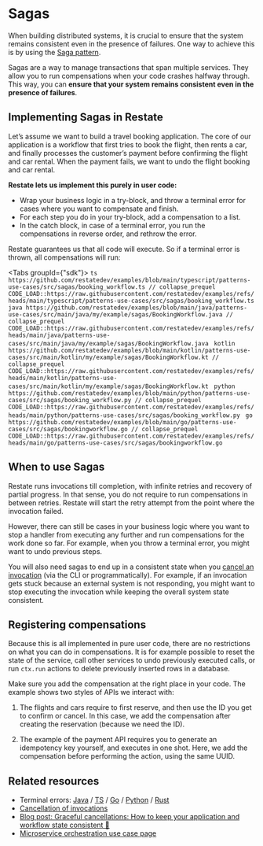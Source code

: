 
# Sagas

When building distributed systems, it is crucial to ensure that the system remains consistent even in the presence of failures.
One way to achieve this is by using the [Saga pattern](https://learn.microsoft.com/en-us/azure/architecture/reference-architectures/saga/saga).

Sagas are a way to manage transactions that span multiple services.
They allow you to run compensations when your code crashes halfway through.
This way, you can **ensure that your system remains consistent even in the presence of failures**.


## Implementing Sagas in Restate

Let’s assume we want to build a travel booking application.
The core of our application is a workflow that first tries to book the flight, then rents a car, and finally processes the customer’s payment before confirming the flight and car rental.
When the payment fails, we want to undo the flight booking and car rental.

**Restate lets us implement this purely in user code:**
- Wrap your business logic in a try-block, and throw a terminal error for cases where you want to compensate and finish.
- For each step you do in your try-block, add a compensation to a list.
- In the catch block, in case of a terminal error, you run the compensations in reverse order, and rethrow the error.

Restate guarantees us that all code will execute. So if a terminal error is thrown, all compensations will run:

<Tabs groupId={"sdk"}>
    <TabItem value="typescript" label="TypeScript">
        ```ts https://github.com/restatedev/examples/blob/main/typescript/patterns-use-cases/src/sagas/booking_workflow.ts
        // collapse_prequel
        CODE_LOAD::https://raw.githubusercontent.com/restatedev/examples/refs/heads/main/typescript/patterns-use-cases/src/sagas/booking_workflow.ts
        ```
    </TabItem>
    <TabItem value="java" label="Java">
        ```java https://github.com/restatedev/examples/blob/main/java/patterns-use-cases/src/main/java/my/example/sagas/BookingWorkflow.java
        // collapse_prequel
        CODE_LOAD::https://raw.githubusercontent.com/restatedev/examples/refs/heads/main/java/patterns-use-cases/src/main/java/my/example/sagas/BookingWorkflow.java
        ```
    </TabItem>
    <TabItem value="kotlin" label="Kotlin">
        ```kotlin https://github.com/restatedev/examples/blob/main/kotlin/patterns-use-cases/src/main/kotlin/my/example/sagas/BookingWorkflow.kt
        // collapse_prequel
        CODE_LOAD::https://raw.githubusercontent.com/restatedev/examples/refs/heads/main/kotlin/patterns-use-cases/src/main/kotlin/my/example/sagas/BookingWorkflow.kt
        ```
    </TabItem>
    <TabItem value="python" label="Python">
        ```python https://github.com/restatedev/examples/blob/main/python/patterns-use-cases/src/sagas/booking_workflow.py
        // collapse_prequel
        CODE_LOAD::https://raw.githubusercontent.com/restatedev/examples/refs/heads/main/python/patterns-use-cases/src/sagas/booking_workflow.py
        ```
    </TabItem>
    <TabItem value="go" label="Go">
        ```go https://github.com/restatedev/examples/blob/main/go/patterns-use-cases/src/sagas/bookingworkflow.go
        // collapse_prequel
        CODE_LOAD::https://raw.githubusercontent.com/restatedev/examples/refs/heads/main/go/patterns-use-cases/src/sagas/bookingworkflow.go
        ```
    </TabItem>
</Tabs>

## When to use Sagas

Restate runs invocations till completion, with infinite retries and recovery of partial progress.
In that sense, you do not require to run compensations in between retries. Restate will start the retry attempt from the point where the invocation failed.

However, there can still be cases in your business logic where you want to stop a handler from executing any further and run compensations for the work done so far.
For example, when you throw a terminal error, you might want to undo previous steps.

You will also need sagas to end up in a consistent state when you [cancel an invocation](operate/invocation#cancelling-invocations) (via the CLI or programmatically).
For example, if an invocation gets stuck because an external system is not responding, you might want to stop executing the invocation while keeping the overall system state consistent.


## Registering compensations

Because this is all implemented in pure user code, there are no restrictions on what you can do in compensations.
It is for example possible to reset the state of the service, call other services to undo previously executed calls, or run `ctx.run` actions to delete previously inserted rows in a database.

Make sure you add the compensation at the right place in your code.
The example shows two styles of APIs we interact with:
1. The flights and cars require to first reserve, and then use the ID you get to confirm or cancel.
In this case, we add the compensation after creating the reservation (because we need the ID).

2. The example of the payment API requires you to generate an idempotency key yourself, and executes in one shot.
Here, we add the compensation before performing the action, using the same UUID.

## Related resources

- Terminal errors: [Java](/develop/java/error-handling) / [TS](/develop/ts/error-handling) / [Go](/develop/go/error-handling) / [Python](/develop/python/error-handling)  / [Rust](https://docs.rs/restate-sdk/latest/restate_sdk/errors/index.html)
- [Cancellation of invocations](operate/invocation#cancelling-invocations)
- [Blog post: Graceful cancellations: How to keep your application and workflow state consistent 💪](https://restate.dev/blog/graceful-cancellations-how-to-keep-your-application-and-workflow-state-consistent/)
- [Microservice orchestration use case page](/use-cases/microservice-orchestration)